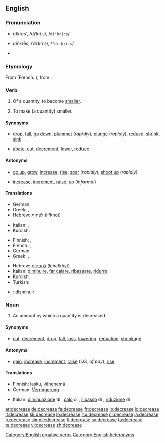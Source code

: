==English==

===Pronunciation===
* {{a|verb}} dĭkrēs', /dɪˈkriːs/, /<tt>dI"kri:s</tt>/
* {{a|noun}} dē'krēs, /ˈdiːkriːs/, /<tt>"di:kri:s</tt>/
* {{rhymes|iːs}}

===Etymology===
From {{etyl|fro|en}} {{term|descreistre|lang=fro}} (French: {{term|décroître|lang=fr}}), from {{etyl|la|en}} {{term|decrescere|lang=la}}.

===Verb===
{{en-verb|decreas|ing}}

# {{intransitive}} Of a quantity, to become [[smaller]].
# {{transitive}} To make (a quantity) smaller.

====Synonyms====
* {{sense|become smaller}} [[drop]], [[fall]], [[go down]], [[plummet]] (''rapidly''), [[plunge]] (''rapidly''), [[reduce]], [[shrink]], [[sink]]
* {{sense|make smaller}} [[abate]], [[cut]], [[decrement]], [[lower]], [[reduce]]

====Antonyms====
* {{sense|become larger}} [[go up]], [[grow]], [[increase]], [[rise]], [[soar]] (''rapidly''), [[shoot up]] (''rapidly'')
* {{sense|make larger}} [[increase]], [[increment]], [[raise]], [[up]] (''informal'')

====Translations====
{{trans-top|become smaller}}
* German: {{t+|de|abnehmen}}
* Greek: {{t|el|μειώνομαι|sc=Grek}}, {{t+|el|λιγοστεύω|sc=Grek}}
* Hebrew: [[לפחות]] (lifkhot)
{{trans-mid}}
* Italian: {{t+|it|diminuire}}, {{t+|it|calare}}
* Kurdish: {{KUchar|[[که‌م کردن]]}}
{{trans-bottom}}

{{trans-top|make smaller}}
* Finnish: {{t+|fi|laskea}}, {{t+|fi|vähentää}}
* French: {{t+|fr|diminuer}}, {{t+|fr|réduire}}
* German: {{t+|de|verringern}}
* Greek: {{t|el|μειώνω|sc=Grek}}, {{t|el|ελαττώνω|sc=Grek}}
{{trans-mid}}
* Hebrew: [[להפחית]] (lehafkhyt)
* Italian: [[diminuire]], [[far calare]], [[ribassare]], [[ridurre]]
* Kurdish: {{KUchar|[[که‌م کردن]]}}
* Turkish: {{t+|tr|azaltmak}}
{{trans-bottom}}

{{checktrans}}
* {{ttbc|Spanish}}: [[disminuir]]

===Noun===
{{en-noun}}

# An amount by which a quantity is decreased.

====Synonyms====
* {{sense|amount by which a quantity is decreased}} [[cut]], [[decrement]], [[drop]], [[fall]], [[loss]], [[lowering]], [[reduction]], [[shrinkage]]

====Antonyms====
* {{sense|amount by which a quantity is decreased}} [[gain]], [[increase]], [[increment]], [[raise]] (''US, of pay''), [[rise]]

====Translations====
{{trans-top|amount of decrease}}
* Finnish: [[lasku]], [[vähenemä]]
* German: [[Verringerung]] {{f}}
{{trans-mid}}
* Italian: [[diminuazione]] di {{f}}, [[calo]] di {{m}}, [[ribasso]] di {{m}}, [[riduzione]] di {{f}}
{{trans-bottom}}

[[Category:English ergative verbs]]
[[Category:English heteronyms]]

[[ar:decrease]]
[[de:decrease]]
[[fa:decrease]]
[[fr:decrease]]
[[io:decrease]]
[[id:decrease]]
[[it:decrease]]
[[kk:decrease]]
[[lo:decrease]]
[[hu:decrease]]
[[nl:decrease]]
[[ja:decrease]]
[[ru:decrease]]
[[simple:decrease]]
[[fi:decrease]]
[[sv:decrease]]
[[ta:decrease]]
[[te:decrease]]
[[vi:decrease]]
[[zh:decrease]]